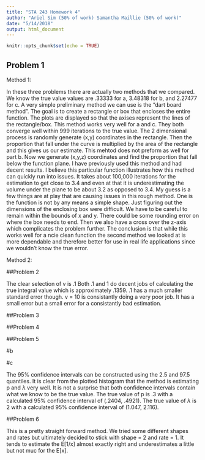 ```yaml
---
title: "STA 243 Homework 4"
author: "Ariel Sim (50% of work) Samantha Maillie (50% of work)"
date: "5/14/2018"
output: html_document
---
```


```r
knitr::opts_chunk$set(echo = TRUE)
```

## Problem 1

Method 1: 

In these three problems there are actually two methods that we compared. We know the true value values are .33333 for a, 3.48318 for b, and 2.27477 for c. A very simple preliminary method we can use is the "dart board method". The goal is to create a rectangle or box that encloses the entire function. The plots are displayed so that the axises represent the lines of the rectangle/box. This method works very well for a and c. They both converge well within 999 iterations to the true value. The 2 dimensional process is randomly generate (x,y) coordinates in the rectangle. Then the proportion that fall under the curve is multiplied by the area of the rectangle and this gives us our estimate. This mehtod does not preform as well for part b. Now we generate (x,y,z) coordinates and find the proportion that fall below the function plane. I have previously used this method and had decent results. I believe this particular function illustrates how this method can quickly run into issues. It takes about 100,000 iterations for the estimation to get close to 3.4 and even at that it is underestimating the volume under the plane to be about 3.2 as opposed to 3.4. My guess is a few things are at play that are causing issues in this rough method. One is the function is not by any means a simple shape. Just figuring out the dimensions of the enclosing box were difficult. We have to be careful to remain within the bounds of x and y. There could be some rounding error on where the box needs to end. Then we also have a cross over the z-axis which complicates the problem further. The conclusion is that while this works well for a ncie clean function the second method we looked at is more dependable and therefore better for use in real life applications since we wouldn't know the true error. 

Method 2: 

##Problem 2

The clear selection of v is .1 Both .1 and 1 do decent jobs of calculating the true integral value which is approximately .1359. .1 has a much smaller standard error though. v = 10 is consistantly doing a very poor job. It has a small error but a small error for a consistantly bad estimation. 

##Problem 3

##Problem 4


##Problem 5

#b

#c 

The 95% confidence intervals can be constructed using the 2.5 and 97.5 quantiles. It is clear from the plotted histogram that the method is estimating p and $\lambda$ very well. It is not a surprise that both confidence intervals contain what we know to be the true value. The true value of p is .3 with a calculated 95% confidence interval of (.2404, .4921). The true value of $\lambda$ is 2 with a calculated 95% confidence interval of (1.047, 2.116). 


##Problem 6

This is a pretty straight forward method. We tried some different shapes and rates but ultimately decided to stick with shape = 2 and rate = 1. It tends to estimate the E[1/x] almost exactly right and underestimates a little but not muc for the E[x]. 